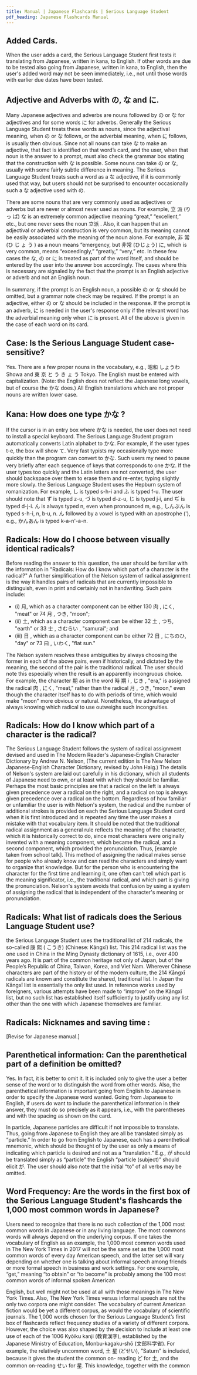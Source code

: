 ```yaml
---
title: Manual | Japanese Flashcards | Serious Language Student
pdf_heading: Japanese Flashcards Manual
---
```


<DownloadButton />

<ToC />

## Added Cards.

When the user adds a card, the Serious Language Student first tests it
translating from Japanese, written in kana, to English. If other words are due to be
tested also going from Japanese, written in kana, to English, then the user's
added word may not be seen immediately, i.e., not until those words with earlier
due dates have been tested.

## Adjective and Adverbs with の, な and に.

Many Japanese adjectives and adverbs are nouns followed by の or な for
adjectives and for some words に for adverbs. Generally the Serious Language
Student treats these words as nouns, since the adjectival meaning, when の or
な follows, or the adverbial meaning, when に follows, is usually then obvious.
Since not all nouns can take な to make an adjective, that fact is identified on that
word’s card, and the user, when that noun is the answer to a prompt, must also
check the grammar box stating that the construction with な is possible.
Some nouns can take の or な, usually with some fairly subtle difference in
meaning. The Serious Language Student treats such a word as a な adjective, if it
is commonly used that way, but users should not be surprised to encounter
occasionally such a な adjective used with の.

There are some nouns that are very commonly used as adjectives or
adverbs but are never or almost never used as nouns. For example, 立 派 (りっ
ぱ) な is an extremely common adjective meaning “great,” “excellent,” etc., but
one never sees the noun 立派 . Also, it can happen that an adjectival or adverbial
construction is very common, but its meaning cannot be easily associated with the
meaning of the noun alone. For example, 非 常 (ひ じ ょ う ) as a noun means
“emergency, but 非常 (ひじょう) に, which is very common, means “exceedingly,”
“greatly,” “very,” etc. In these few cases the な, の or に is treated as part of the
word itself, and should be entered by the user into the answer box accordingly.
The cases where this is necessary are signaled by the fact that the prompt is an
English adjective or adverb and not an English noun.

In summary, if the prompt is an English noun, a possible の or な should be
omitted, but a grammar note check may be required. If the prompt is an adjective,
either の or な should be included in the response. If the prompt is an adverb, に is
needed in the user's response only if the relevant word has the adverbial meaning
only when に is present. All of the above is given in the case of each word on its
card.

## Case: Is the Serious Language Student case-sensitive?

Yes. There are a few proper nouns in the vocabulary, e.g., 昭和 しょうわ
Showa and 東 京 と う き ょ う Tokyo. The English must be entered with
capitalization. (Note: the English does not reflect the Japanese long vowels, but of
course the かな does.) All English translations which are not proper nouns are
written lower case.

## Kana: How does one type かな ?

If the cursor is in an entry box where かな is needed, the user does not need
to install a special keyboard. The Serious Language Student program
automatically converts Latin alphabet to かな. For example, if the user types t-e,
the box will show て. Very fast typists my occasionally type more quickly than the
program can convert to かな. Such users my need to pause very briefly after each
sequence of keys that corresponds to one かな. If the user types too quickly and
the Latin letters are not converted, the user should backspace over them to erase
them and re-enter, typing slightly more slowly. the Serious Language Student uses
the Hepburn system of romanization. For example, し is typed s-h-i and ふ is
typed f-u. The user should note that ず is typed z-u, づ is typed d-z-u, じ is
typed j‐i, and ぢ is typed d-j-i. ん is always typed n, even when pronounced m,
e.g., しんぶん is typed s-h-i, n, b‐u, n. ん followed by a vowel is typed with
an apostrophe ('), e.g., かんあん is typed k-a-n'-a-n.

## Radicals: How do I choose between visually identical radicals?

Before reading the answer to this question, the user should be familiar with
the information in "Radicals: How do I know which part of a character is the
radical?" A further simplification of the Nelson system of radical assignment is the
way it handles pairs of radicals that are currently impossible to distinguish, even in
print and certainly not in handwriting. Such pairs include:

- (i) 月, which as a character component can be either 130 肉 , にく, "meat"
  or 74 月 , つき, "moon";
- (ii) 土, which as a character component can be either 32 土 , つち, "earth" or
  33 士 , さむらい , "samurai"; and
- (iii) 日 , which as a character component can be either 72 日 , にちのひ,
  "day" or 73 曰 , いわく, "flat sun."

The Nelson system resolves these ambiguities by always choosing the former in
each of the above pairs, even if historically, and dictated by the meaning, the
second of the pair is the traditional radical. The user should note this especially
when the result is an apparently incongruous choice. For example, the character
期 as in the word 時 期 i , じき , "era," is assigned the radical 肉 , にく, "meat,"
rather than the radical 月 , つき, "moon," even though the character itself has to
do with periods of time, which would make "moon" more obvious or natural.
Nonetheless, the advantage of always knowing which radical to use outweighs
such incongruities.

## Radicals: How do I know which part of a character is the radical?

The Serious Language Student follows the system of radical assignment
devised and used in The Modern Reader's Japanese-English Character Dictionary
by Andrew N. Nelson, (The current edition is The New Nelson Japanese-English
Character Dictionary, revised by John Haig.) The details of Nelson's system are
laid out carefully in his dictionary, which all students of Japanese need to own, or
at least with which they should be familiar. Perhaps the most basic principles are
that a radical on the left is always given precedence over a radical on the right,
and a radical on top is always given precedence over a radical on the bottom.
Regardless of how familiar or unfamiliar the user is with Nelson's system, the
radical and the number of additional strokes is provided on each the Serious
Language Student card when it is first introduced and is repeated any time the
user makes a mistake with that vocabulary item. It should be noted that the
traditional radical assignment as a general rule reflects the meaning of the
character, which it is historically correct to do, since most characters were
originally invented with a meaning component, which became the radical, and a
second component, which provided the pronunciation. Thus, [example taken from
school talk]. This method of assigning the radical makes sense for people who
already know and can read the characters and simply want to organize that
knowledge. But for the person who is encountering the character for the first time
and learning it, one often can't tell which part is the meaning significator, i.e., the
traditional radical, and which part is giving the pronunciation. Nelson's system
avoids that confusion by using a system of assigning the radical that is
independent of the character's meaning or pronunciation.

## Radicals: What list of radicals does the Serious Language Student use?

the Serious Language Student uses the traditional list of 214 radicals, the
so-called 康 熙 ( こうき) (Chinese: Kāngxī) list. This 214 radical list was the one
used in China in the Ming Dynasty dictionary of 1615, i.e., over 400 years ago. It is
part of the common heritage not only of Japan, but of the People’s Republic of
China, Taiwan, Korea, and Viet Nam. Wherever Chinese characters are part of the
history or of the modern culture, the 214 Kāngxī radicals are known and constitute
the shared, traditional list.
In Japan the Kāngxī list is essentially the only list used. In reference works
used by foreigners, various attempts have been made to “improve” on the Kāngxī
list, but no such list has established itself sufficiently to justify using any list other
than the one with which Japanese themselves are familiar.

## Radicals: Nicknames and saving time :

[Revise for Japanese manual.]

## Parenthetical information: Can the parenthetical part of a definition be omitted?

Yes. In fact, it is better to omit it. It is included only to give the user a better
sense of the word or to distinguish the word from other words. Also, the
parenthetical information is important going from English to Japanese in order to
specify the Japanese word wanted. Going from Japanese to English, if users do
want to include the parenthetical information in their answer, they must do so
precisely as it appears, i.e., with the parentheses and with the spacing as shown
on the card.

In particle, Japanese particles are difficult if not impossible to translate.
Thus, going from Japanese to English they are all be translated simply as
“particle.” In order to go from English to Japanese, each has a parenthetical
mnemonic, which should be thought of by the user as only a means of indicating
which particle is desired and not as a “translation.” E.g., が should be translated
simply as “particle” the English “particle (subject)” should elicit が.
The user should also note that the initial “to” of all verbs may be omitted.

## Word Frequency: Are the words in the first box of the Serious Language Student's flashcards the 1,000 most common words in Japanese?

Users need to recognize that there is no such collection of the 1,000 most
common words in Japanese or in any living language. The most commons words
will always depend on the underlying corpus. If one takes the vocabulary of
English as an example, the 1,000 most common words used in The New York
Times in 2017 will not be the same set as the 1,000 most common words of every
day American speech, and the latter set will vary depending on whether one is
talking about informal speech among friends or more formal speech in business
and work settings. For one example, “get,” meaning “to obtain” or “to become” is
probably among the 100 most common words of informal spoken American

English, but well might not be used at all with those meanings in The New York
Times. Also, The New York Times versus informal speech are not the only two
corpora one might consider. The vocabulary of current American fiction would be
yet a different corpus, as would the vocabulary of scientific journals.
The 1,000 words chosen for the Serious Language Student’s first box of
flashcards reflect frequency studies of a variety of different corpora. However, the
choice was also shaped by the decision to include at least one use of each of the
1006 Kyōiku kanji (教育漢字), established by the Japanese Ministry of Education,
Monbu-kagaku-shō (文部科学省). For example, the relatively uncommon word, 土
星 (どせい), ”Saturn” is included, because it gives the student the common on-
reading ど for 土, and the common on-reading せい for 星. This knowledge,
together with the common
